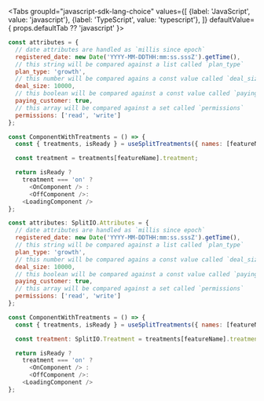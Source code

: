 
<Tabs
  groupId="javascript-sdk-lang-choice"
  values={[
    {label: 'JavaScript', value: 'javascript'},
    {label: 'TypeScript', value: 'typescript'},
  ]} defaultValue={ props.defaultTab ?? 'javascript' }>
  <TabItem value="javascript">

```javascript
const attributes = {
  // date attributes are handled as `millis since epoch`
  registered_date: new Date('YYYY-MM-DDTHH:mm:ss.sssZ').getTime(),
  // this string will be compared against a list called `plan_type`
  plan_type: 'growth',
  // this number will be compared agains a const value called `deal_size`
  deal_size: 10000,
  // this boolean will be compared against a const value called `paying_customer`
  paying_customer: true,
  // this array will be compared against a set called `permissions`
  permissions: ['read', 'write']
};

const ComponentWithTreatments = () => {
  const { treatments, isReady } = useSplitTreatments({ names: [featureName], attributes: attributes });

  const treatment = treatments[featureName].treatment;

  return isReady ?
    treatment === 'on' ? 
      <OnComponent /> : 
      <OffComponent />:
    <LoadingComponent />
};
```

  </TabItem>
  <TabItem value="typescript">

```javascript
const attributes: SplitIO.Attributes = {
  // date attributes are handled as `millis since epoch`
  registered_date: new Date('YYYY-MM-DDTHH:mm:ss.sssZ').getTime(),
  // this string will be compared against a list called `plan_type`
  plan_type: 'growth',
  // this number will be compared agains a const value called `deal_size`
  deal_size: 10000,
  // this boolean will be compared against a const value called `paying_customer`
  paying_customer: true,
  // this array will be compared against a set called `permissions`
  permissions: ['read', 'write']
};

const ComponentWithTreatments = () => {
  const { treatments, isReady } = useSplitTreatments({ names: [featureName], attributes: attributes });

  const treatment: SplitIO.Treatment = treatments[featureName].treatment;

  return isReady ?
    treatment === 'on' ? 
      <OnComponent /> : 
      <OffComponent />:
    <LoadingComponent />
};
```

  </TabItem>
</Tabs>